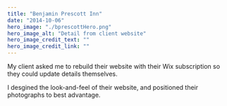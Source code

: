 ```yaml
---
title: "Benjamin Prescott Inn"
date: "2014-10-06"
hero_image: "./bprescottHero.png"
hero_image_alt: "Detail from client website"
hero_image_credit_text: ""
hero_image_credit_link: ""
---
```

My client asked me to rebuild their website with their Wix subscription so they could update details themselves.

I desgined the look-and-feel of their website, and positioned their photographs to best advantage.
